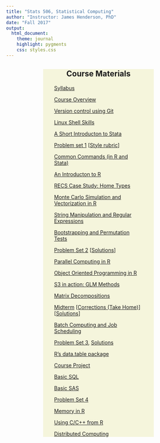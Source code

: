 ```yaml
---
title: "Stats 506, Statistical Computing"
author: "Instructor: James Henderson, PhD"
date: "Fall 2017"
output: 
  html_document:
    theme: journal
    highlight: pygments
    css: styles.css
---
```


<div style = "text-align: center; margin-left: 20%; margin-right: 20%; 
  background-color: beige">

## Course Materials 
  <div style = "text-align: left; margin-left: 10%; margin-right: 10%">
  <a href="./Syllabus.html">Syllabus</a>

  <a href="./Course_Overview.html">Course Overview</a>
  
  <a href="./Git.html">Version control using Git</a>
  
  <a href="./LinuxShellSkills.html">Linux Shell Skills</a>
  
  <a href="./Short_Introduction_to_Stata.html">A Short Introducton to Stata</a>

  <a href="./ProblemSet1.html">Problem set 1</a> [<a href="./StyleRubric.html">Style rubric</a>]

  <a href="./Language_Comparisons.html">Common Commands (in R and Stata)</a>

  <a href="./Introduction_to_R.html">An Introducton to R</a>

  <a href="./dplyr.html">RECS Case Study: Home Types</a>
  
  <a href="./MonteCarloSimulation.html">Monte Carlo Simulation and Vectorization in R</a>
  
  <a href="./StringManipulation.html">String Manipulation and Regular Expressions</a>
  
  <a href="./ComputationalMethods.html">Bootstrapping and Permutation Tests</a>
  
  <a href="./ProblemSet2.html">Problem Set 2</a> [[Solutions](./PS2_solutions.zip)]
  
  <a href="./Parallel_Computing_R.html">Parallel Computing in R</a>

  <a href="./OOP_R.html">Object Oriented Programming in R</a>

  <a href="./GLM_Methods.html">S3 in action: GLM Methods</a>

  <a href="./MatrixDecompositions.html">Matrix Decompositions</a>

  [Midterm](./midterm_506_F17.pdf) [[Corrections (Take Home)](./Midterm_Corrections.pdf)] [[Solutions](./Midterm_solutions.pdf)]
  
  [Batch Computing and Job Scheduling](./BatchComputing.html)
  
  [Problem Set 3](./ProblemSet3.html), [Solutions](PS3_Solutions.html)
  
  [R’s data.table package](./data.table.html)
  
  [Course Project](./CourseProject.html)
  
  [Basic SQL](./Intro_to_SQL.html)

  [Basic SAS](./Basic_SAS.html)

  [Problem Set 4](./ProblemSet4.html)

  [Memory in R](./MemoryProfiling.html)

  [Using C/C++ from R](./Using_C_Cpp.html)

  [Distributed Computing](./DistributedComputing.html)
  </div>
  <div>
  </div>
</div>
